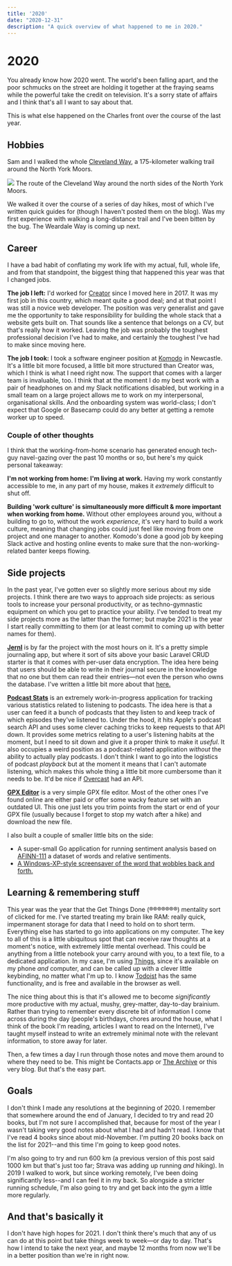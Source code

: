 ```yaml
---
title: '2020'
date: "2020-12-31"
description: "A quick overview of what happened to me in 2020."
---
```



<Date date="2020-12-31" />

# 2020
You already know how 2020 went. The world's been falling apart, and the poor schmucks on the street are holding it together at the fraying seams while the powerful take the credit on television. It's a sorry state of affairs and I think that's all I want to say about that.

This is what else happened on the Charles front over the course of the last year.

## Hobbies
Sam and I walked the whole [Cleveland Way](https://www.nationaltrail.co.uk/en_GB/trails/cleveland-way/), a 175-kilometer walking trail around the North York Moors.

<Image src="/2020-12/cleveland-way.png">
  The route of the Cleveland Way around the north sides of the North York Moors.
</Image>

We walked it over the course of a series of day hikes, most of which I've written quick guides for (though I haven't posted them on the blog). Was my first experience with walking a long-distance trail and I've been bitten by the bug. The Weardale Way is coming up next.

## Career
I have a bad habit of conflating my work life with my actual, full, whole life, and from that standpoint, the biggest thing that happened this year was that I changed jobs.

**The job I left:** I'd worked for [Creator](https://wearecreator.uk) since I moved here in 2017. It was my first job in this country, which meant quite a good deal; and at that point I was still a novice web developer. The position was very generalist and gave me the opportunity to take responsibility for building the whole stack that a website gets built on. That sounds like a sentence that belongs on a CV, but that's really how it worked. Leaving the job was probably the toughest professional decision I've had to make, and certainly the toughest I've had to make since moving here.

**The job I took:** I took a software engineer position at [Komodo](https://komododigital.co.uk) in Newcastle. It's a little bit more focused, a little bit more structured than Creator was, which I think is what I need right now. The support that comes with a larger team is invaluable, too. I think that at the moment I do my best work with a pair of headphones on and my Slack notifications disabled, but working in a small team on a large project allows me to work on my interpersonal, organisational skills. And the onboarding system was world-class; I don't expect that Google or Basecamp could do any better at getting a remote worker up to speed.

### Couple of other thoughts
I think that the working-from-home scenario has generated enough tech-guy navel-gazing over the past 10 months or so, but here's my quick personal takeaway:

**I'm not working from home: I'm living at work.** Having my work constantly accessible to me, in any part of my house, makes it _extremely_ difficult to shut off.

**Building 'work culture' is simultaneously more difficult & more important when working from home.** Without other employees around you, without a building to go to, without the work _experience_, it's very hard to build a work culture, meaning that changing jobs could just feel like moving from one project and one manager to another. Komodo's done a good job by keeping Slack active and hosting online events to make sure that the non-working-related banter keeps flowing.

## Side projects
In the past year, I've gotten ever so slightly more serious about my side projects. I think there are two ways to approach side projects: as serious tools to increase your personal productivity, or as techno-gymnastic equipment on which you get to practice your ability. I've tended to treat my side projects more as the latter than the former; but maybe 2021 is the year I start really committing to them (or at least commit to coming up with better names for them).

[**Jernl**](https://jernl.charlesharri.es) is by far the project with the most hours on it. It's a pretty simple journaling app, but where it sort of sits above your basic Laravel CRUD starter is that it comes with per-user data encryption. The idea here being that users should be able to write in their journal secure in the knowledge that no one but them can read their entries—not even the person who owns the database. I've written a little bit more about that [here.](https://charlesharri.es/blog/per-user-data-encryption)

[**Podcast Stats**](https://podcast-stats.charlesharri.es) is an extremely work-in-progress application for tracking various statistics related to listening to podcasts. The idea here is that a user can feed it a bunch of podcasts that they listen to and keep track of which episodes they've listened to. Under the hood, it hits Apple's podcast search API and uses some clever caching tricks to keep requests to that API down. It provides some metrics relating to a user's listening habits at the moment, but I need to sit down and give it a proper think to make it _useful_. It also occupies a weird position as a podcast-related application _without_ the ability to actually play podcasts. I don't think I want to go into the logistics of podcast _playback_ but at the moment it means that I can't automate listening, which makes this whole thing a little bit more cumbersome than it needs to be. It'd be nice if [Overcast](https://overcast.fm) had an API.

[**GPX Editor**](https://gpx-editor.charlesharri.es) is a very simple GPX file editor. Most of the other ones I've found online are either paid or offer some wacky feature set with an outdated UI. This one just lets you trim points from the start or end of your GPX file (usually because I forget to stop my watch after a hike) and download the new file.

I also built a couple of smaller little bits on the side:

- A super-small Go application for running sentiment analysis based on [AFINN-111](https://github.com/fnielsen/afinn/blob/master/afinn/data/AFINN-111.txt) a dataset of words and relative sentiments.
- [A Windows-XP-style screensaver of the word that wobbles back and forth.](https://regret.charlesharri.es/)

## Learning & remembering stuff
This year was the year that the Get Things Done (®®®®®®®) mentality sort of clicked for me. I've started treating my brain like RAM: really quick, impermanent storage for data that I need to hold on to short term. Everything else has started to go into applications on my computer. The key to all of this is a little ubiquitous spot that can receive raw thoughts at a moment's notice, with extremely little mental overhead. This could be anything from a little notebook your carry around with you, to a text file, to a dedicated application. In my case, I'm using [Things](https://culturedcode.com/things/), since it's available on my phone _and_ computer, and can be called up with a clever little keybinding, no matter what I'm up to. I know [Todoist](https://todoist.com/) has the same functionality, and is free and available in the browser as well.

The nice thing about this is that it's allowed me to become _significantly_ more productive with my actual, mushy, grey-matter, day-to-day brainium. Rather than trying to remember every discrete bit of information I come across during the day (people's birthdays, chores around the house, what I think of the book I'm reading, articles I want to read on the Internet), I've taught myself instead to write an extremely minimal note with the relevant information, to store away for later. 

Then, a few times a day I run through those notes and move them around to where they need to be. This might be Contacts.app or [The Archive](https://zettelkasten.de/the-archive/) or this very blog. But that's the easy part.

## Goals
I don't think I made any resolutions at the beginning of 2020. I remember that somewhere around the end of January, I decided to try and read 20 books, but I'm not sure I accomplished that, because for most of the year I wasn't taking very good notes about what I had and hadn't read. I know that I've read 4 books since about mid-November. I'm putting 20 books back on the list for 2021--and this time I'm going to keep good notes.

I'm also going to try and run 600 km (a previous version of this post said 1000 km but that's just too far; Strava was adding up running _and_ hiking). In 2019 I walked to work, but since working remotely, I've been doing significantly less--and I can feel it in my back. So alongside a stricter running schedule, I'm also going to try and get back into the gym a little more regularly.

## And that's basically it
I don't have high hopes for 2021. I don't think there's much that any of us can do at this point but take things week to week—or day to day. That's how I intend to take the next year, and maybe 12 months from now we'll be in a better position than we're in right now.